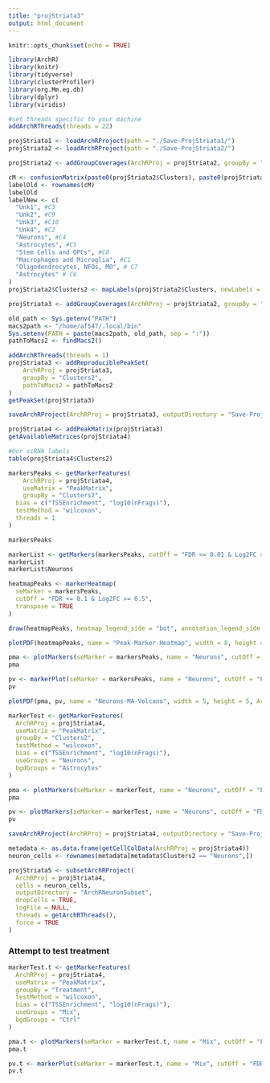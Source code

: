 ```yaml
---
title: "projStriata3"
output: html_document
---
```


```r
knitr::opts_chunk$set(echo = TRUE)
```

```r
library(ArchR)
library(knitr)
library(tidyverse)
library(clusterProfiler)
library(org.Mm.eg.db)
library(dplyr)
library(viridis)
```

```r
#set threads specific to your machine
addArchRThreads(threads = 22) 
```

```r
projStriata1 <- loadArchRProject(path = "./Save-ProjStriata1/")
projStriata2 <- loadArchRProject(path = "./Save-ProjStriata2/")
```

```r
projStriata2 <- addGroupCoverages(ArchRProj = projStriata2, groupBy = "Clusters2")
```

```r
cM <- confusionMatrix(paste0(projStriata2$Clusters), paste0(projStriata2$Sample))
labelOld <- rownames(cM)
labelOld
labelNew <- c(
  "Unk1", #C3
  "Unk2", #C9
  "Unk3", #C10
  "Unk4", #C2
  "Neurons", #C4
  "Astrocytes", #C5
  "Stem Cells and OPCs", #C8
  "Macrophages and Microglia", #C1
  "Oligodendrocytes, NFOs, MO", # C7
  "Astrocytes" # C6
)
projStriata2$Clusters2 <- mapLabels(projStriata2$Clusters, newLabels = labelNew, oldLabels = labelOld)
```

```r
projStriata3 <- addGroupCoverages(ArchRProj = projStriata2, groupBy = "Clusters2")
```

```r
old_path <- Sys.getenv("PATH")
macs2path <- "/home/af547/.local/bin"
Sys.setenv(PATH = paste(macs2path, old_path, sep = ":"))
pathToMacs2 <- findMacs2()
```

```r
addArchRThreads(threads = 1)
projStriata3 <- addReproduciblePeakSet(
    ArchRProj = projStriata3, 
    groupBy = "Clusters2", 
    pathToMacs2 = pathToMacs2
)
getPeakSet(projStriata3)
```

```r
saveArchRProject(ArchRProj = projStriata3, outputDirectory = "Save-ProjStriata3", load = FALSE)
```
```r
projStriata4 <- addPeakMatrix(projStriata3)
getAvailableMatrices(projStriata4)
```

```r
#Our scRNA labels
table(projStriata4$Clusters2)
```

```r
markersPeaks <- getMarkerFeatures(
    ArchRProj = projStriata4, 
    useMatrix = "PeakMatrix", 
    groupBy = "Clusters2",
  bias = c("TSSEnrichment", "log10(nFrags)"),
  testMethod = "wilcoxon",
  threads = 1
)

markersPeaks
```

```r
markerList <- getMarkers(markersPeaks, cutOff = "FDR <= 0.01 & Log2FC >= 1")
markerList
markerList$Neurons
```

```r
heatmapPeaks <- markerHeatmap(
  seMarker = markersPeaks, 
  cutOff = "FDR <= 0.1 & Log2FC >= 0.5",
  transpose = TRUE
)
```

```r
draw(heatmapPeaks, heatmap_legend_side = "bot", annotation_legend_side = "bot")
```

```r
plotPDF(heatmapPeaks, name = "Peak-Marker-Heatmap", width = 8, height = 6, ArchRProj = projStriata4, addDOC = FALSE)
```

```r
pma <- plotMarkers(seMarker = markersPeaks, name = "Neurons", cutOff = "FDR <= 0.1 & Log2FC >= 1", plotAs = "MA")
pma
```

```r
pv <- markerPlot(seMarker = markersPeaks, name = "Neurons", cutOff = "FDR <= 0.1 & Log2FC >= 1", plotAs = "Volcano")
pv
```

```r
plotPDF(pma, pv, name = "Neurons-MA-Volcano", width = 5, height = 5, ArchRProj = projStriata4, addDOC = FALSE)
```

```r
markerTest <- getMarkerFeatures(
  ArchRProj = projStriata4, 
  useMatrix = "PeakMatrix",
  groupBy = "Clusters2",
  testMethod = "wilcoxon",
  bias = c("TSSEnrichment", "log10(nFrags)"),
  useGroups = "Neurons",
  bgdGroups = "Astrocytes"
)
```

```r
pma <- plotMarkers(seMarker = markerTest, name = "Neurons", cutOff = "FDR <= 0.1 & abs(Log2FC) >= 1", plotAs = "MA")
pma
```

```r
pv <- plotMarkers(seMarker = markerTest, name = "Neurons", cutOff = "FDR <= 0.1 & abs(Log2FC) >= 1", plotAs = "Volcano")
pv
```


```r
saveArchRProject(ArchRProj = projStriata4, outputDirectory = "Save-ProjStriata4", load = FALSE)
```

```r
metadata <- as.data.frame(getCellColData(ArchRProj = projStriata4))
neuron_cells <- rownames(metadata[metadata$Clusters2 == "Neurons",])

projStriata5 <- subsetArchRProject(
  ArchRProj = projStriata4,
  cells = neuron_cells,
  outputDirectory = "ArchRNeuronSubset",
  dropCells = TRUE,
  logFile = NULL,
  threads = getArchRThreads(),
  force = TRUE
)
```

### Attempt to test treatment

```r
markerTest.t <- getMarkerFeatures(
  ArchRProj = projStriata4, 
  useMatrix = "PeakMatrix",
  groupBy = "Treatment",
  testMethod = "wilcoxon",
  bias = c("TSSEnrichment", "log10(nFrags)"),
  useGroups = "Mix",
  bgdGroups = "Ctrl"
)
```


```r
pma.t <- plotMarkers(seMarker = markerTest.t, name = "Mix", cutOff = "FDR <= 0.1 & abs(Log2FC) >= .5", plotAs = "MA")
pma.t
```

```r
pv.t <- markerPlot(seMarker = markerTest.t, name = "Mix", cutOff = "FDR <= 0.1 & abs(Log2FC) >= .5", plotAs = "Volcano")
pv.t
```



